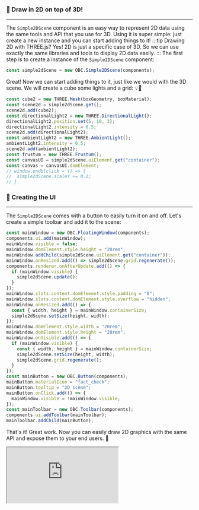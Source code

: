 ### 🎨 Draw in 2D on top of 3D!

---

The `Simple2DScene` component is an easy way to represent 2D data
using the same tools and API that you use for 3D. Using it is
super simple: just create a new instance and you can start
adding things to it!
:::tip Drawing 2D with THREE.js?
Yes! 2D is just a specific case of 3D. So we can use exactly the same
libraries and tools to display 2D data easily.
:::
The first step is to create a instance of the `Simple2DScene` component:

```js
const simple2dScene = new OBC.Simple2DScene(components);
```

Great! Now we can start adding things to it, just like we would with the
3D scene. We will create a cube some lights and a grid: 💡🧊

```js
const cube2 = new THREE.Mesh(boxGeometry, boxMaterial);
const scene2d = simple2dScene.get();
scene2d.add(cube2);
const directionalLight2 = new THREE.DirectionalLight();
directionalLight2.position.set(5, 10, 3);
directionalLight2.intensity = 0.5;
scene2d.add(directionalLight2);
const ambientLight2 = new THREE.AmbientLight();
ambientLight2.intensity = 0.5;
scene2d.add(ambientLight2);
const frustum = new THREE.Frustum();
const canvasUI = simple2dScene.uiElement.get("container");
const canvas = canvasUI.domElement;
// window.ondblclick = () => {
// 	simple2dScene.scaleY += 0.1;
// }
```

### 💅 Creating the UI

---

The `Simple2DScene` comes with a button to easily turn it on and off.
Let's create a simple toolbar and add it to the scene:

```js
const mainWindow = new OBC.FloatingWindow(components);
components.ui.add(mainWindow);
mainWindow.visible = false;
mainWindow.domElement.style.height = "20rem";
mainWindow.addChild(simple2dScene.uiElement.get("container"));
mainWindow.onResized.add(() => simple2dScene.grid.regenerate());
components.renderer.onAfterUpdate.add(() => {
  if (mainWindow.visible) {
    simple2dScene.update();
  }
});
mainWindow.slots.content.domElement.style.padding = "0";
mainWindow.slots.content.domElement.style.overflow = "hidden";
mainWindow.onResized.add(() => {
  const { width, height } = mainWindow.containerSize;
  simple2dScene.setSize(height, width);
});
mainWindow.domElement.style.width = "20rem";
mainWindow.domElement.style.height = "20rem";
mainWindow.onVisible.add(() => {
  if (mainWindow.visible) {
    const { width, height } = mainWindow.containerSize;
    simple2dScene.setSize(height, width);
    simple2dScene.grid.regenerate();
  }
});
const mainButton = new OBC.Button(components);
mainButton.materialIcon = "fact_check";
mainButton.tooltip = "2D scene";
mainButton.onClick.add(() => {
  mainWindow.visible = !mainWindow.visible;
});
const mainToolbar = new OBC.Toolbar(components);
components.ui.addToolbar(mainToolbar);
mainToolbar.addChild(mainButton);
```

That's it! Great work. Now you can easily draw 2D graphics with the same
API and expose them to your end users. 🥳

<iframe src="https://thatopen.github.io/engine_components/src/core/Simple2DScene/index.html"></iframe>
